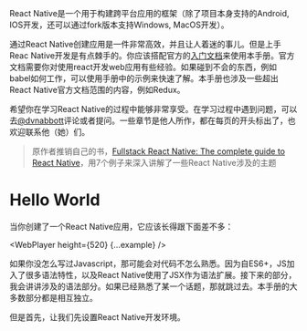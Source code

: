 
React Native是一个用于构建跨平台应用的框架（除了项目本身支持的Android, IOS开发，还可以通过fork版本支持Windows, MacOS开发）。

通过React Native创建应用是一件非常高效，并且让人着迷的事儿。但是上手Reac Native开发是有点棘手的。你应该搭配官方的[入门文档](https://reactnative.dev/docs/getting-started)来使用本手册。官方文档需要你对使用react开发web应用有些经验。如果碰到不会的东西，例如babel如何工作，可以使用手册中的示例来快速了解。本手册也涉及一些超出React Native官方文档范围的内容，例如Redux。

希望你在学习React Native的过程中能够非常享受。在学习过程中遇到问题，可以去[@dvnabbott](https://twitter.com/dvnabbott)评论或者提问。一些章节是他人所作，都在每页的开头标出了，也欢迎联系他（她）们。

> 原作者推销自己的书，[Fullstack React Native: The complete guide to React Native](https://gumroad.com/a/567063667)，用7个例子来深入讲解了一些React Native涉及的主题

# Hello World

当你创建了一个React Native应用，它应该长得跟下面差不多：

<WebPlayer height={520} {...example} />

如果你没怎么写过Javascript，那可能会对代码不怎么熟悉。因为自ES6+，JS加入了很多语法特性，以及React Native使用了JSX作为语法扩展。接下来的部分，我会讲讲涉及的语法部分。如果已经熟悉了某一个话题，那就跳过去。本手册的大多数部分都是相互独立。

但是首先，让我们先设置React Native开发环境。
